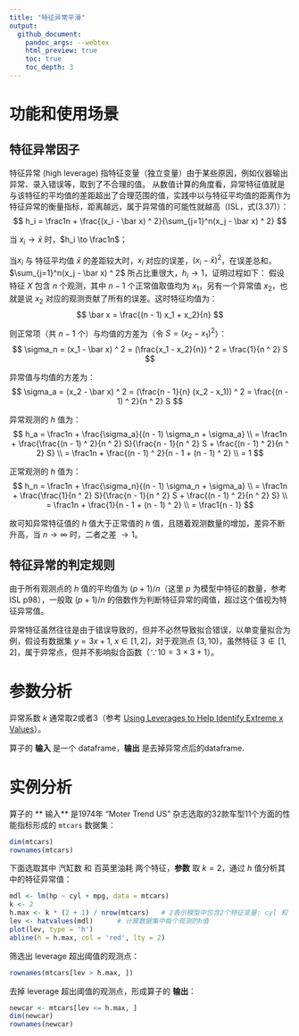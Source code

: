 ```yaml
---
title: "特征异常平滑"
output:
  github_document:
    pandoc_args: --webtex
    html_preview: true
    toc: true
    toc_depth: 3
---
```


# 功能和使用场景

## 特征异常因子

特征异常 (high leverage) 指特征变量（独立变量）由于某些原因，例如仪器输出异常、录入错误等，取到了不合理的值。
从数值计算的角度看，异常特征值就是与该特征的平均值的差距超出了合理范围的值，实践中以与特征平均值的距离作为特征异常的衡量指标，距离越远，属于异常值的可能性就越高（ISL，式(3.37)）：
$$
h_i = \frac1n + \frac{(x_i - \bar x) ^ 2}{\sum_{j=1}^n(x_j - \bar x) ^ 2}
$$

当 $x_i \to \bar x$ 时，$h_i \to \frac1n$；

当$x_i$ 与 特征平均值 $\bar x$ 的差距较大时，$x_i$ 对应的误差，$(x_i - \bar x) ^ 2$，在误差总和，$\sum_{j=1}^n(x_j - \bar x) ^ 2$ 所占比重很大，$h_i \to 1$，证明过程如下：
假设特征 $X$ 包含 $n$ 个观测，其中 $n - 1$ 个正常值取值均为 $x_1$，另有一个异常值 $x_2$，也就是说 $x_2$ 对应的观测贡献了所有的误差。这时特征均值为：
$$
\bar x = \frac{(n - 1) x_1 + x_2}{n}
$$

则正常项（共 $n - 1$ 个）与均值的方差为（令 $S = (x_2 - x_1) ^ 2$）：
$$
\sigma_n = (x_1 - \bar x) ^ 2 = (\frac{x_1 - x_2}{n}) ^ 2 = \frac{1}{n ^ 2} S
$$

异常值与均值的方差为：
$$
\sigma_a = (x_2 - \bar x) ^ 2 = (\frac{n - 1}{n} (x_2 - x_1)) ^ 2 = \frac{(n - 1) ^ 2}{n ^ 2} S
$$

异常观测的 $h$ 值为：
$$
h_a = \frac1n + \frac{\sigma_a}{(n - 1) \sigma_n + \sigma_a} \\
= \frac1n + \frac{\frac{(n - 1) ^ 2}{n ^ 2} S}{\frac{n - 1}{n ^ 2} S + \frac{(n - 1) ^ 2}{n ^ 2} S} \\
= \frac1n + \frac{(n - 1) ^ 2}{n - 1 + (n - 1) ^ 2} \\
= 1
$$

正常观测的 $h$ 值为：
$$
h_n = \frac1n + \frac{\sigma_n}{(n - 1) \sigma_n + \sigma_a} \\
= \frac1n + \frac{\frac{1}{n ^ 2} S}{\frac{n - 1}{n ^ 2} S + \frac{(n - 1) ^ 2}{n ^ 2} S} \\
= \frac1n + \frac{1}{n - 1 + (n - 1) ^ 2} \\
= \frac1{n - 1}
$$

故可知异常特征值的 $h$ 值大于正常值的 $h$ 值，且随着观测数量的增加，差异不断升高，当 $n \to \infty$ 时，二者之差 $\to 1$。

## 特征异常的判定规则

由于所有观测点的 $h$ 值的平均值为 $(p + 1) / n$（这里 $p$ 为模型中特征的数量，参考 ISL p98），一般取 $(p + 1) / n$ 的倍数作为判断特征异常的阈值，超过这个值视为特征异常值。

异常特征虽然往往是由于错误导致的，但并不必然导致拟合错误，以单变量拟合为例，假设有数据集 $y = 3 x + 1, \; x \in [1, 2]$，对于观测点 $(3, 10)$，虽然特征 $3 \notin [1,2]$，属于异常点，但并不影响拟合函数（$\because 10 = 3 \times 3 + 1$）。

# 参数分析

异常系数 $k$ 通常取2或者3（参考 [Using Leverages to Help Identify Extreme x Values](https://onlinecourses.science.psu.edu/stat501/node/338/)）。

算子的 **输入** 是一个 dataframe，**输出** 是去掉异常点后的dataframe.

# 实例分析

算子的 ** 输入** 是1974年 "Moter Trend US" 杂志选取的32款车型11个方面的性能指标形成的 `mtcars` 数据集：
```r
dim(mtcars)
rownames(mtcars)
```

下面选取其中 汽缸数 和 百英里油耗 两个特征，**参数** 取 $k = 2$，通过 $h$ 值分析其中的特征异常值：
```r
mdl <- lm(hp ~ cyl + mpg, data = mtcars)
k <- 2
h.max <- k * (2 + 1) / nrow(mtcars)   # 2表示模型中包含2个特征变量: cyl 和 mpg
lev <- hatvalues(mdl)      # 计算数据集中每个观测的h值
plot(lev, type = 'h')
abline(h = h.max, col = 'red', lty = 2)
```

筛选出 leverage 超出阈值的观测点：
```r
rownames(mtcars[lev > h.max, ])
```

去掉 leverage 超出阈值的观测点，形成算子的 **输出**：
```r
newcar <- mtcars[lev <= h.max, ]
dim(newcar)
rownames(newcar)
```

